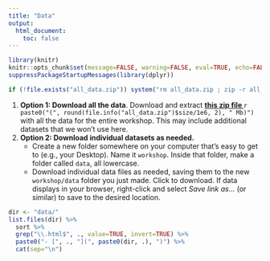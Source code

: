 ```yaml
---
title: "Data"
output: 
  html_document:
    toc: false
---
```


```r
library(knitr)
knitr::opts_chunk$set(message=FALSE, warning=FALSE, eval=TRUE, echo=FALSE)
suppressPackageStartupMessages(library(dplyr))
```

```r
if (!file.exists("all_data.zip")) system("rm all_data.zip ; zip -r all_data.zip data -x '*.html' -x '*.DS_Store'")
```

1. **Option 1: Download all the data**. Download and extract **[this zip file <i class="fa fa-file-archive-o" aria-hidden="true"></i>](all_data.zip)** `r paste0("(", round(file.info("all_data.zip")$size/1e6, 2), " Mb)")` with all the data for the entire workshop. This may include additional datasets that we won't use here.
1. **Option 2: Download individual datasets as needed.** 
    - Create a new folder somewhere on your computer that's easy to get to (e.g., your Desktop). Name it ` workshop`. Inside that folder, make a folder called `data`, all lowercase. 
    - Download individual data files as needed, saving them to the new `workshop/data` folder you just made. Click to download. If data displays in your browser, right-click and select _Save link as..._ (or similar) to save to the desired location.

```r
dir <- "data/"
list.files(dir) %>%
  sort %>% 
  grep("\\.html$", ., value=TRUE, invert=TRUE) %>% 
  paste0("- [", ., "](", paste0(dir, .), ")") %>% 
  cat(sep="\n")
```

